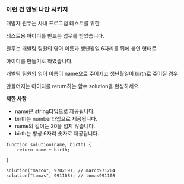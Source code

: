 ### 이런 건 맨날 나만 시키지
개발자 원두는 사내 프로그램 테스트를 위한

테스트용 아이디를 만드는 업무를 받았습니다.

원두는 개발팀 팀원의 영어 이름과 생년월일 6자리를 뒤에 붙인 형태로

아이디를 만들기로 하였습니다.

개발팀 팀원의 영어 이름이 name으로 주어지고 생년월일이 birth로 주어질 경우

만들어지는 아이디를 return하는 함수 solution을 완성하세요.

**제한 사항**

- name은 string타입으로 제공됩니다.
- birth는 number타입으로 제공됩니다.
- name의 길이는 20을 넘지 않습니다.
- birth는 항상 6자리 숫자로 제공됩니다.

```
function solution(name, birth) {
	return name + birth;
	
}

solution("marco", 970219); // marco971204
solution("tomas", 991108); // tomas991108
```
